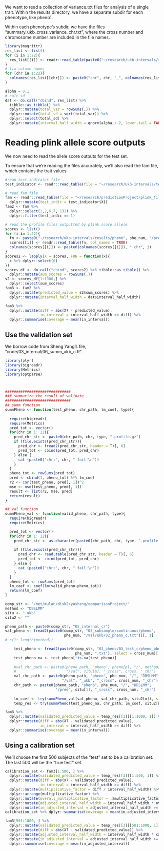 
We want to read a collection of variance.txt files for analysis of a single trait. Within the results directory, we have a separate subdir for each phenotype, like pheno1. 

Within each phenotype's subdir, we have the files "summary_ukb_cross_variance_chr.txt", where the cross number and chromosome number are included in the file names. 



```r
library(magrittr)
res_list <- list()
for (i in 1:22){
  res_list[[i]] <- readr::read_table(paste0("~/research/ukb-intervals/results/pheno", phe_num, "/summary_ukb_cross", cross_num, "_variance_chr", i, ".txt"), col_names = FALSE, skip = 2)
}
# fix column names
for (chr in 1:22){
  colnames(res_list[[chr]]) <- paste0("chr", chr, "_", colnames(res_list[[chr]]))
}

alpha = 0.1
# calc sd
dat <- do.call("cbind", res_list) %>% 
  tibble::as_tibble() %>%
  dplyr::mutate(total_var = rowSums(.)) %>%
  dplyr::mutate(total_sd = sqrt(total_var)) %>%
  dplyr::select(total_sd) %>%
  dplyr::mutate(interval_half_width = qnorm(alpha / 2, lower.tail = FALSE) * total_sd)
```

# Reading plink allele score outputs

We now need to read the allele score outputs for the test set.

To ensure that we're reading the files accurately, we'll also read the fam file, which contains the trait values.

```r
#read test indicator file
test_indicator <- readr::read_table(file = "~/research/ukb-intervals/test_indicator_files/test_indicator_pheno_", phe_num, "_cross_", cross_num, "_ntest1000.txt", col_names = FALSE)

# read fam file
fam <- readr::read_table(file = "~/research/predictionProject/plink_file/ukb/chr1.fam", col_names = FALSE) %>% 
  dplyr::mutate(test_indic = test_indicator$X1)
fam2 <- fam %>%
  dplyr::select(1,2,6,7, 131) %>%
  dplyr::filter(test_indic == 1)
```

```r
# read the profile files outputted by plink score allele
scores <- list()
for (i in 1:22){
  fn <- paste0("~/research/ukb-intervals/results/pheno", phe_num, "/predicted_ukb_cross", cross_num, "_chr", i, "_auto.dbslmm.txt.profile")
  scores[[i]] <- readr::read_table(fn, col_names = TRUE)
  colnames(scores[[i]]) <- paste0(colnames(scores[[i]]), "_chr", i)
}
scores2 <- lapply(X = scores, FUN = function(x){
  x %>% dplyr::select(6)
})
scores_df <- do.call("cbind", scores2) %>% tibble::as_tibble() %>%
  dplyr::mutate(sum_scores = rowSums(.))
s2 <- scores_df[1:1000,] %>%
  dplyr::select(sum_scores)
fam3 <- fam2 %>%
  dplyr::mutate(predicted_value = s2$sum_scores) %>%
  dplyr::mutate(interval_half_width = dat$interval_half_width)
```

```r
fam3 %>%
  dplyr::mutate(diff = abs(X7 - predicted_value),
                in_interval = interval_half_width >= diff) %>%
  dplyr::summarise(coverage = mean(in_interval))
```

## Use the validation set

We borrow code from Sheng Yang's file, "code/03_internal/06_summ_ukb_c.R".


```r
library(plyr)
library(bigreadr)
library(Metrics)
library(optparse)



##############################
### summarize the result of validate
##############################
## summ function
summPheno <- function(test_pheno, chr_path, lm_coef, type){
  
  require(bigreadr)
  require(Metrics)
  pred_tot <- vector()
  for(chr in 1: 22){
    pred_chr_str <- paste0(chr_path, chr, type, ".profile.gz")
    if (file.exists(pred_chr_str)){
      pred_chr <- fread2(pred_chr_str, header = T)[, 6]
      pred_tot <- cbind(pred_tot, pred_chr)
    } else {
      cat (paste0("chr:", chr, " fail!\n"))
    }
  }
  pheno_tot <- rowSums(pred_tot) 
  pred <- cbind(1, pheno_tot) %*% lm_coef
  r2 <- cor(test_pheno, pred[, 1])^2
  mse <- mse(test_pheno, pred[, 1])
  result <- list(r2, mse, pred)
  return(result)
}

## val function
summPheno_val <- function(valid_pheno, chr_path, type){
  require(bigreadr)
  require(Metrics)

  pred_tot <- vector()
  for(chr in 1: 22){
    pred_chr_str <- as.character(paste0(chr_path, chr, type, ".profile.gz"))
    
    if (file.exists(pred_chr_str)){
      pred_chr <- read.table(pred_chr_str, header = T)[, 6]
      pred_tot <- cbind(pred_tot, pred_chr)
    } else {
      cat (paste0("chr:", chr, " fail!\n"))
    }
  }
  pheno_tot <- rowSums(pred_tot)
  lm_coef <- coef(lm(valid_pheno~pheno_tot))
  return(lm_coef)
}

comp_str <- "/net/mulan/disk2/yasheng/comparisonProject/"
method <- "DBSLMM"
situ <- "_ukb"
situ2 <- ""

pheno_path <- paste0(comp_str, "05_internal_c/")
val_pheno <- fread2(paste0(comp_str, "03_subsample/continuous/pheno", 
                           phe_num, "/val/ukb/02_pheno_c.txt"))[, 1]
# c(1: length(method))

    test_pheno <- fread2(paste0(comp_str, "02_pheno/03_test_c/pheno_pheno", 
                                phe_num, ".txt"), select = cross_num)[, 1]
    test_pheno_na <- test_pheno[!is.na(test_pheno)]
    
    #val_chr_path <- paste0(pheno_path, "pheno", pheno[p], "/", method[m], 
    #                       "/val", situ[m], "_cross", cross, "_chr") 
    val_chr_path <- paste0(pheno_path, "pheno", phe_num, "/", "DBSLMM", 
                          "/val", "_ukb", "_cross", cross_num, "_chr")
    chr_path <- paste0(pheno_path, "pheno", phe_num, "/", "DBSLMM", 
                       "/pred", situ[1], "_cross", cross_num, "_chr") 
    
    lm_coef <- try(summPheno_val(val_pheno, val_chr_path, situ2[m]), silent = T)
    temp_res <- try(summPheno(test_pheno_na, chr_path, lm_coef, situ2[m]), silent = T)

```

```r
fam3 %>%
  dplyr::mutate(validated_predicted_value = temp_res[[3]][1:1000, 1]) %>%
  dplyr::mutate(diff = abs(X7 - validated_predicted_value),
                in_interval = interval_half_width >= diff) %>%
  dplyr::summarise(coverage = mean(in_interval))

```


## Using a calibration set


We'll choose the first 500 subjects of the "test" set to be a calibration set. The last 500 will be the "true test" set.

```r
calibration_set <- fam3[1:500, ] %>%
  dplyr::mutate(validated_predicted_value = temp_res[[3]][1:500, 1]) %>%
  dplyr::mutate(diff = abs(X7 - validated_predicted_value),
                in_interval = interval_half_width >= diff) %>%
  dplyr::mutate(multiplicative_factor = diff / interval_half_width) %>%
  dplyr::arrange(multiplicative_factor) %>% 
  dplyr::mutate(overall_multiplicative_factor = .$multiplicative_factor[450]) %>%
  dplyr::mutate(adjusted_interval_half_width = interval_half_width * overall_multiplicative_factor) %>%
  dplyr::mutate(in_adjusted_interval = adjusted_interval_half_width >= diff)
calibration_set %>% dplyr::summarise(coverage = mean(in_adjusted_interval))

```

```r
fam3[501:1000, ] %>%
  dplyr::mutate(validated_predicted_value = temp_res[[3]][501:1000, 1]) %>%
  dplyr::mutate(diff = abs(X7 - validated_predicted_value)) %>%
  dplyr::mutate(adjusted_interval_half_width = interval_half_width * calibration_set$overall_multiplicative_factor[1]) %>%
  dplyr::mutate(in_adjusted_interval = adjusted_interval_half_width >= diff) %>%
  dplyr::summarise(coverage = mean(in_adjusted_interval))

```

